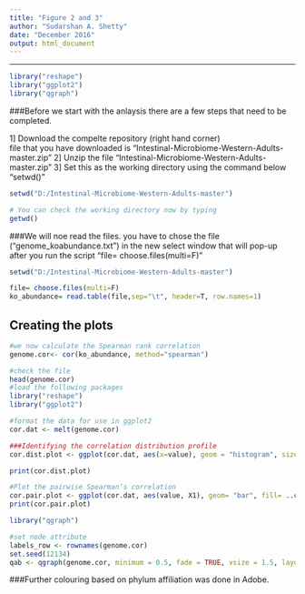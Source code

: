 ---
title: "Figure 2 and 3"
author: "Sudarshan A. Shetty"
date: "December 2016"
output: html_document
---

---

```{r, fig.height=6, fig.width=8}
library("reshape")
library("ggplot2")
library("qgraph")

```

###Before we start with the anlaysis there are a few steps that need to be completed.  

1] Download the compelte repository (right hand corner)  
   file that you have downloaded is "Intestinal-Microbiome-Western-Adults-master.zip"
2] Unzip the file "Intestinal-Microbiome-Western-Adults-master.zip" 
3] Set this as the working directory using the command below "setwd()"

```{r cars}
setwd("D:/Intestinal-Microbiome-Western-Adults-master")

# You can check the working directory now by typing
getwd()
```

###We will noe read the files. you have to chose the file ("genome_koabundance.txt") in the new select window that will pop-up after you run the script "file= choose.files(multi=F)"


```{r}
setwd("D:/Intestinal-Microbiome-Western-Adults-master")

file= choose.files(multi=F)
ko_abundance= read.table(file,sep="\t", header=T, row.names=1)

```

## Creating the plots
```{r}
#we now calculate the Spearman rank correlation 
genome.cor<- cor(ko_abundance, method="spearman")

#check the file
head(genome.cor)
#load the following packages
library("reshape")
library("ggplot2")

#format the data for use in ggplot2
cor.dat <- melt(genome.cor)

###Identifying the correlation distribution profile
cor.dist.plot <- ggplot(cor.dat, aes(x=value), geom = "histogram", size= 2, color = "#CC79A7") + stat_bin(binwidth = 0.01, fill = "#807dba") + theme(axis.title.x = element_text(colour = "black", size= 4), axis.title.y = element_text(colour = "black", size=4)) + labs(x= " Correlation values Spearman correlation", y= "Counts" , size= 4) + theme_grey()

print(cor.dist.plot)

```


```{r,fig.height=8, fig.width=8}
#Plot the pairwise Spearman’s correlation
cor.pair.plot <- ggplot(cor.dat, aes(value, X1), geom= "bar", fill= ..count..) + geom_jitter(aes(x=value,y=X1), color = "#807dba", shape=18) + labs(x= " Correlation values (Pearson coefficient)", y= "Genome of representative core bacteria") + scale_x_continuous(limits = c(0.2, 1)) + theme_bw() + theme(axis.text.y = element_text(size=8, face = "italic")) 
print(cor.pair.plot)

```

```{r }
library("qgraph")

#set node attribute
labels_row <- rownames(genome.cor)
set.seed(12134)
qab <- qgraph(genome.cor, minimum = 0.5, fade = TRUE, vsize = 1.5, layout = "spring", vTrans = 255, node.labels= TRUE, edge.labels=FALSE, rotation= "45", labels = labels_row, label.cex = 0.4, label.scale= F, edge.color= "#00CDCD")

```

###Further colouring based on phylum affiliation was done in Adobe.

